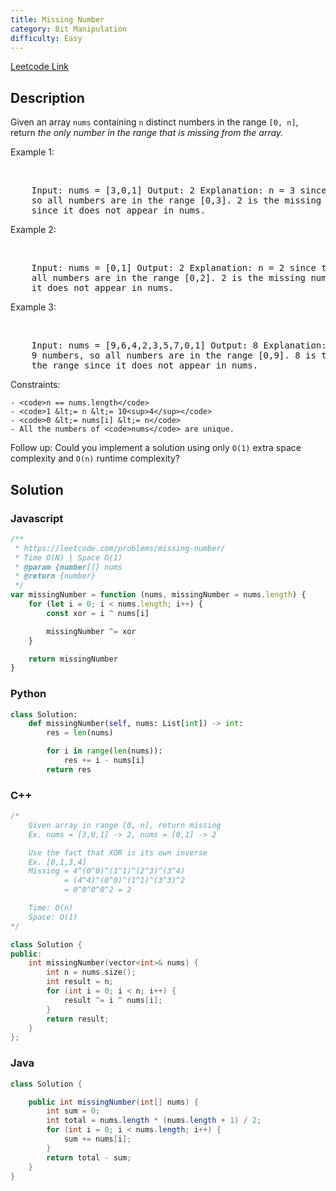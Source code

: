 ```yaml
---
title: Missing Number
category: Bit Manipulation
difficulty: Easy
---
```


<Callout>

[Leetcode Link](https://leetcode.com/problems/missing-number)

</Callout>

## Description

Given an array <code>nums</code> containing <code>n</code> distinct numbers in the range <code>[0, n]</code>, return _the only number in the range that is missing from the array._

Example 1:

<br />

<pre className="overflow-x-auto">
	Input: nums = [3,0,1] Output: 2 Explanation: n = 3 since there are 3 numbers,
	so all numbers are in the range [0,3]. 2 is the missing number in the range
	since it does not appear in nums.
</pre>

Example 2:

<br />

<pre className="overflow-x-auto">
	Input: nums = [0,1] Output: 2 Explanation: n = 2 since there are 2 numbers, so
	all numbers are in the range [0,2]. 2 is the missing number in the range since
	it does not appear in nums.
</pre>

Example 3:

<br />

<pre className="overflow-x-auto">
	Input: nums = [9,6,4,2,3,5,7,0,1] Output: 8 Explanation: n = 9 since there are
	9 numbers, so all numbers are in the range [0,9]. 8 is the missing number in
	the range since it does not appear in nums.
</pre>

Constraints:

    - <code>n == nums.length</code>
    - <code>1 &lt;= n &lt;= 10<sup>4</sup></code>
    - <code>0 &lt;= nums[i] &lt;= n</code>
    - All the numbers of <code>nums</code> are unique.

Follow up: Could you implement a solution using only <code>O(1)</code> extra space complexity and <code>O(n)</code> runtime complexity?

## Solution

### Javascript

```javascript
/**
 * https://leetcode.com/problems/missing-number/
 * Time O(N) | Space O(1)
 * @param {number[]} nums
 * @return {number}
 */
var missingNumber = function (nums, missingNumber = nums.length) {
	for (let i = 0; i < nums.length; i++) {
		const xor = i ^ nums[i]

		missingNumber ^= xor
	}

	return missingNumber
}
```

### Python

```python
class Solution:
    def missingNumber(self, nums: List[int]) -> int:
        res = len(nums)

        for i in range(len(nums)):
            res += i - nums[i]
        return res

```

### C++

```cpp
/*
    Given array in range [0, n], return missing
    Ex. nums = [3,0,1] -> 2, nums = [0,1] -> 2

    Use the fact that XOR is its own inverse
    Ex. [0,1,3,4]
    Missing = 4^(0^0)^(1^1)^(2^3)^(3^4)
            = (4^4)^(0^0)^(1^1)^(3^3)^2
            = 0^0^0^0^2 = 2

    Time: O(n)
    Space: O(1)
*/

class Solution {
public:
    int missingNumber(vector<int>& nums) {
        int n = nums.size();
        int result = n;
        for (int i = 0; i < n; i++) {
            result ^= i ^ nums[i];
        }
        return result;
    }
};

```

### Java

```java
class Solution {

    public int missingNumber(int[] nums) {
        int sum = 0;
        int total = nums.length * (nums.length + 1) / 2;
        for (int i = 0; i < nums.length; i++) {
            sum += nums[i];
        }
        return total - sum;
    }
}

```
